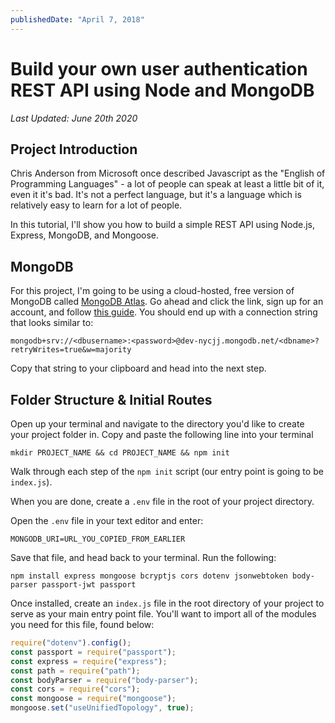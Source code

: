 ```yaml
---
publishedDate: "April 7, 2018"
---
```


# Build your own user authentication REST API using Node and MongoDB

_Last Updated: June 20th 2020_

## Project Introduction

Chris Anderson from Microsoft once described Javascript as the &quot;English of Programming Languages&quot; - a lot of people can speak at least a little bit of it, even it it's bad. It's not a perfect language, but it's a language which is relatively easy to learn for a lot of people.

In this tutorial, I'll show you how to build a simple REST API using Node.js, Express, MongoDB, and Mongoose.

## MongoDB

For this project, I'm going to be using a cloud-hosted, free version of MongoDB called [MongoDB Atlas](https://www.mongodb.com/cloud/atlas). Go ahead and click the link, sign up for an account, and follow [this guide](https://docs.atlas.mongodb.com/getting-started/). You should end up with a connection string that looks similar to:

```shell
mongodb+srv://<dbusername>:<password>@dev-nycjj.mongodb.net/<dbname>?retryWrites=true&w=majority
```

Copy that string to your clipboard and head into the next step.

## Folder Structure & Initial Routes

Open up your terminal and navigate to the directory you'd like to create your project folder in. Copy and paste the following line into your terminal

```shell
mkdir PROJECT_NAME && cd PROJECT_NAME && npm init
```

Walk through each step of the `npm init` script (our entry point is going to be `index.js`).

When you are done, create a `.env` file in the root of your project directory.

Open the `.env` file in your text editor and enter:

```
MONGODB_URI=URL_YOU_COPIED_FROM_EARLIER
```

Save that file, and head back to your terminal. Run the following:

```shell
npm install express mongoose bcryptjs cors dotenv jsonwebtoken body-parser passport-jwt passport
```

Once installed, create an `index.js` file in the root directory of your project to serve as your main entry point file. You'll want to import all of the modules you need for this file, found below:

```js
require("dotenv").config();
const passport = require("passport");
const express = require("express");
const path = require("path");
const bodyParser = require("body-parser");
const cors = require("cors");
const mongoose = require("mongoose");
mongoose.set("useUnifiedTopology", true);
```
